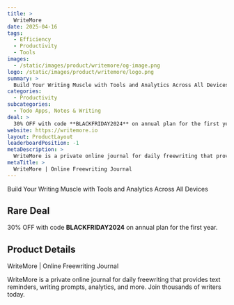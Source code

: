 ```yaml
---
title: >
  WriteMore
date: 2025-04-16
tags:
  - Efficiency
  - Productivity
  - Tools
images:
  - /static/images/product/writemore/og-image.png
logo: /static/images/product/writemore/logo.png
summary: >
  Build Your Writing Muscle with Tools and Analytics Across All Devices
categories:
  - Productivity
subcategories:
  - Todo Apps, Notes & Writing
deal: >
  30% OFF with code **BLACKFRIDAY2024** on annual plan for the first year.
website: https://writemore.io
layout: ProductLayout
leaderboardPosition: -1
metaDescription: >
  WriteMore is a private online journal for daily freewriting that provides text reminders, writing prompts, analytics, and more. Join thousands of writers today.
metaTitle: >
  WriteMore | Online Freewriting Journal
---
```

Build Your Writing Muscle with Tools and Analytics Across All Devices

## Rare Deal

30% OFF with code **BLACKFRIDAY2024** on annual plan for the first year.

## Product Details

WriteMore | Online Freewriting Journal

WriteMore is a private online journal for daily freewriting that provides text reminders, writing prompts, analytics, and more. Join thousands of writers today.
